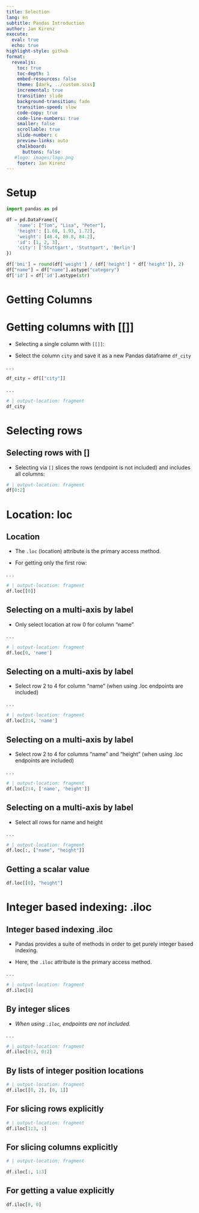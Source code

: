 ```yaml
---
title: Selection
lang: en
subtitle: Pandas Introduction
author: Jan Kirenz
execute:
  eval: true
  echo: true
highlight-style: github
format:
  revealjs: 
    toc: true
    toc-depth: 1
    embed-resources: false
    theme: [dark, ../custom.scss]  
    incremental: true
    transition: slide
    background-transition: fade
    transition-speed: slow
    code-copy: true
    code-line-numbers: true
    smaller: false
    scrollable: true
    slide-number: c
    preview-links: auto
    chalkboard: 
      buttons: false
   #logo: images/logo.png
    footer: Jan Kirenz
---
```


# Setup

```python
import pandas as pd

df = pd.DataFrame({
    'name': ["Tom", "Lisa", "Peter"],
    'height': [1.68, 1.93, 1.72],
    'weight': [48.4, 89.8, 84.2],
    'id': [1, 2, 3],
    'city': ['Stuttgart', 'Stuttgart', 'Berlin']
})

df['bmi'] = round(df['weight'] / (df['height'] * df['height']), 2)
df["name"] = df["name"].astype("category")
df['id'] = df['id'].astype(str)
```

# Getting Columns

# Getting columns with [[]]

- Selecting a single column with `[[]]`:

- Select the column `city` and save it as a new Pandas dataframe `df_city`

. . .

```python
df_city = df[["city"]]

```


. . .
```python
# | output-location: fragment
df_city

```

# Selecting rows

## Selecting rows with []


- Selecting via `[]` slices the rows (endpoint is not included) and includes all columns:

```python
# | output-location: fragment
df[0:2]
```


# Location: loc

## Location

- The `.loc` (location) attribute is the primary access method. 

- For getting only the first row:

. . .

```python
# | output-location: fragment
df.loc[[0]]
```


## Selecting on a multi-axis by label

- Only select location at row 0 for column "name"

. . .

```python
# | output-location: fragment
df.loc[0, 'name']
```

##  Selecting on a multi-axis by label

- Select row 2 to 4 for column "name" (when using .loc endpoints are included)

. . .

```python
# | output-location: fragment
df.loc[2:4, 'name']
```

##  Selecting on a multi-axis by label

- Select row 2 to 4 for columns "name" and "height" (when using .loc endpoints are included)

. . .

```python
# | output-location: fragment
df.loc[2:4, ['name', 'height']]
```

##  Selecting on a multi-axis by label

- Select all rows for name and height

. . .

```python
# | output-location: fragment
df.loc[:, ["name", "height"]]
```

## Getting a scalar value

```python
df.loc[[0], "height"]
```


# Integer based indexing: .iloc

## Integer based indexing .iloc {.smaller}

- Pandas provides a suite of methods in order to get purely integer based indexing. 

- Here, the `.iloc` attribute is the primary access method. 

. . .
```python
# | output-location: fragment
df.iloc[0]
```

## By integer slices

- *When using `.iloc`, endpoints are not included.*

. . .

```python
# | output-location: fragment
df.iloc[0:2, 0:2]
```


## By lists of integer position locations

```python
# | output-location: fragment
df.iloc[[0, 2], [0, 1]]
```


## For slicing rows explicitly

```python
# | output-location: fragment
df.iloc[1:3, :]
```

## For slicing columns explicitly

```python
# | output-location: fragment

df.iloc[:, 1:3]
```


## For getting a value explicitly

```python
df.iloc[0, 0]
```


